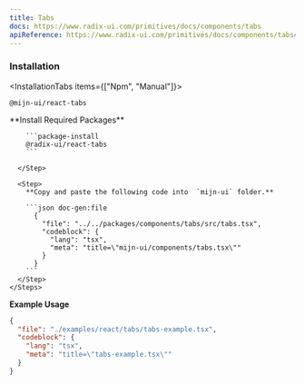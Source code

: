 ```yaml
---
title: Tabs
docs: https://www.radix-ui.com/primitives/docs/components/tabs
apiReference: https://www.radix-ui.com/primitives/docs/components/tabs#api-reference
---
```




<ComponentPreview>
  <TabsExample />
</ComponentPreview>

### Installation

<InstallationTabs items={["Npm", "Manual"]}>
  <InstallationTabsContent value="Npm">
  ```package-install
  @mijn-ui/react-tabs
  ```
  </InstallationTabsContent>

  <InstallationTabsContent value="Manual">
    <Steps>
      <Step>
        **Install Required Packages**

        ```package-install
        @radix-ui/react-tabs
        ```

      </Step>

      <Step>
        **Copy and paste the following code into  `mijn-ui` folder.**

        ```json doc-gen:file
          {
            "file": "../../packages/components/tabs/src/tabs.tsx",
            "codeblock": {
              "lang": "tsx",
              "meta": "title=\"mijn-ui/components/tabs.tsx\""
            }
          }
        ```
      </Step>
    </Steps>

  </InstallationTabsContent>
</InstallationTabs>

**Example Usage**

```json doc-gen:file
{
  "file": "./examples/react/tabs/tabs-example.tsx",
  "codeblock": {
    "lang": "tsx",
    "meta": "title=\"tabs-example.tsx\""
  }
}
```
